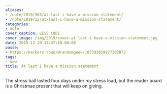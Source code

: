 ```yaml
---
aliases:
- /note/2019/363/at-last-i-have-a-mission-statement/
- /note/2019/12/at-last-i-have-a-mission-statement/
categories:
- note
cover_caption: LESS CODE
cover_image: /img/2019/cover-at-last-i-have-a-mission-statement.jpg
date: 2019-12-29 12:47:18-08:00
posse:
- https://hackers.town/@randomgeek/103393059977302873
tags:
- now
title: At last I have a mission statement
---
```


The stress ball lasted four days under *my* stress load, but the reader
board is a Christmas present that will keep on giving.
